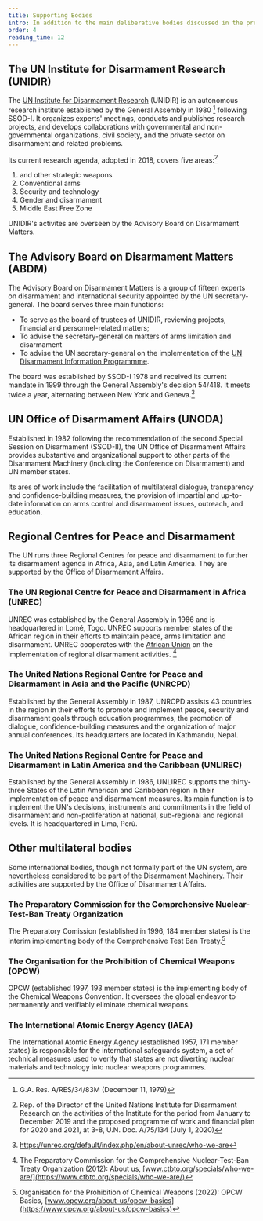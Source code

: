 ```yaml
---
title: Supporting Bodies
intro: In addition to the main deliberative bodies discussed in the previous section, the UN Disarmament Machinery contains a number of specialised and regional institutions.
order: 4
reading_time: 12
---
```


<Figure
  size="medium"
  src="machinery-supporting.svg"
  caption="Supporting elements of the UN Disarmament Machinery"
  credit="EUNPDC"
  license="cc-by-nc-4"
  alt=""
></Figure>

## The UN Institute for Disarmament Research (UNIDIR)

The [UN Institute for Disarmament Research](https://www.unidir.org/) (UNIDIR) is an autonomous research institute established by the General Assembly in 1980 [^1] following SSOD-I. It organizes experts' meetings, conducts and publishes research projects, and develops collaborations with governmental and non-governmental organizations, civil society, and the private sector on disarmament and related problems.

Its current research agenda, adopted in 2018, covers five areas:[^2]

1. <Term t="WMD"/> and other strategic weapons
2. Conventional arms
3. Security and technology
4. Gender and disarmament
5. Middle East <Term t="WMD"/> Free Zone

UNIDIR's activites are overseen by the Advisory Board on Disarmament Matters. 

## The Advisory Board on Disarmament Matters (ABDM)

<Figure
  src="advisory-committee.jpg"
  alt=""
  size="large"
  caption="The members of the Advisory Board on Disarmament. Geneva, January 2020."
  credit="Courtesy of the United Nations Office for Disarmament Affairs"
></Figure>

The Advisory Board on Disarmament Matters is a group of fifteen experts on disarmament and international security appointed by the UN secretary-general. The board serves three main functions:

- To serve as the board of trustees of UNIDIR, reviewing projects, financial and personnel-related matters;
- To advise the secretary-general on matters of arms limitation and disarmament
- To advise the UN secretary-general on the implementation of the [UN Disarmament Information Programmme](https://digitallibrary.un.org/record/739273).

The board was established by SSOD-I 1978 and received its current mandate in 1999 through the General Assembly's decision 54/418. It meets twice a year, alternating between New York and Geneva.[^3]

## UN Office of Disarmament Affairs (UNODA)

Established in 1982 following the recommendation of the second Special Session on Disarmament (SSOD-II), the UN Office of Disarmament Affairs provides substantive and organizational support to other parts of the Disarmament Machinery (including the Conference on Disarmament) and UN member states.

Its ares of work include the facilitation of multilateral dialogue, transparency and confidence-building measures, the provision of impartial and up-to-date information on arms control and disarmament issues, outreach, and education.

## Regional Centres for Peace and Disarmament

The UN runs three Regional Centres for peace and disarmament to further its disarmament agenda in Africa, Asia, and Latin America. They are supported by the Office of Disarmament Affairs.

### The UN Regional Centre for Peace and Disarmament in Africa (UNREC)

UNREC was established by the General Assembly in 1986 and is headquartered in Lomé, Togo. UNREC supports member states of the African region in their efforts to maintain peace, arms limitation and disarmament. UNREC cooperates with the [African Union](https://au.int/) on the implementation of regional disarmament activities. [^4]

### The United Nations Regional Centre for Peace and Disarmament in Asia and the Pacific (UNRCPD)

Established by the General Assembly in 1987, UNRCPD assists 43 countries in the region in their efforts to promote and implement peace, security and disarmament goals through education programmes, the promotion of dialogue, confidence-building measures and the organization of major annual conferences. Its headquarters are located in Kathmandu, Nepal.


### The United Nations Regional Centre for Peace and Disarmament in Latin America and the Caribbean (UNLIREC)

Established by the General Assembly in 1986, UNLIREC supports the thirty-three States of the Latin American and Caribbean region in their implementation of peace and disarmament measures. Its main function is to implement the UN's decisions, instruments and commitments in the field of disarmament and non-proliferation at national, sub-regional and regional levels. It is headquartered in Lima, Perù.  

## Other multilateral bodies

Some international bodies, though not formally part of the UN system, are nevertheless considered to be part of the Disarmament Machinery. Their activities are supported by the Office of Disarmament Affairs.

### The Preparatory Commission for the Comprehensive Nuclear-Test-Ban Treaty Organization

The Preparatory Comission (established in 1996, 184 member states) is the interim implementing body of the Comprehensive Test Ban Treaty.[^5]

### The Organisation for the Prohibition of Chemical Weapons (OPCW)

OPCW (established 1997, 193 member states) is the implementing body of the <Term t="CWC">Chemical Weapons Convention</Term>. It oversees the global endeavor to permanently and verifiably eliminate chemical weapons.

### The International Atomic Energy Agency (IAEA)

The International Atomic Energy Agency (established 1957, 171 member states) is responsible for the international safeguards system, a set of technical measures used to verify that states are not diverting nuclear materials and technology into nuclear weapons programmes.

[^1]: G.A. Res. A/RES/34/83M (December 11, 1979)
[^2]: Rep. of the Director of the United Nations Institute for Disarmament Research on the activities of the Institute for the period from January to December 2019 and the proposed programme of work and financial plan for 2020 and 2021, at 3-8, U.N. Doc. A/75/134 (July 1, 2020)
[^3]: https://unrec.org/default/index.php/en/about-unrec/who-we-are
[^4]: The Preparatory Commission for the Comprehensive Nuclear-Test-Ban Treaty Organization (2012): About us, [www.ctbto.org/specials/who-we-are/](https://www.ctbto.org/specials/who-we-are/)
[^5]: Organisation for the Prohibition of Chemical Weapons (2022): OPCW Basics, [www.opcw.org/about-us/opcw-basics](https://www.opcw.org/about-us/opcw-basics)
